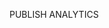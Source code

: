 <!-- Got any organisation information on publishing analysis pipelines? Do you suggest github etc? Do you have a licencing person? Include it below. -->

PUBLISH ANALYTICS